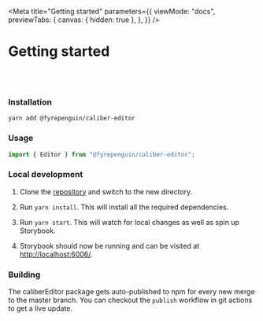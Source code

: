 
<Meta
  title="Getting started"
  parameters={{
    viewMode: "docs",
    previewTabs: {
      canvas: { hidden: true },
    },
  }}
/>

# Getting started

<br />
<br />

### **Installation**

<div className="sbdocs-install-code">

```
yarn add @fyrepenguin/caliber-editor
```

</div>

### **Usage**

```jsx
import { Editor } from "@fyrepenguin/caliber-editor";
```

### **Local development**

1. Clone the [repository](https://github.com/fyrepenguin/caliber-editor) and
   switch to the new directory.

2. Run `yarn install`. This will install all the required dependencies.

3. Run `yarn start`. This will watch for local changes as well as spin up
   Storybook.

4. Storybook should now be running and can be visited at
   [http://localhost:6006/](http://localhost:6006/).

### **Building**

The caliberEditor package gets auto-published to npm for every new merge to the
master branch. You can checkout the `publish` workflow in git actions to get a
live update.
